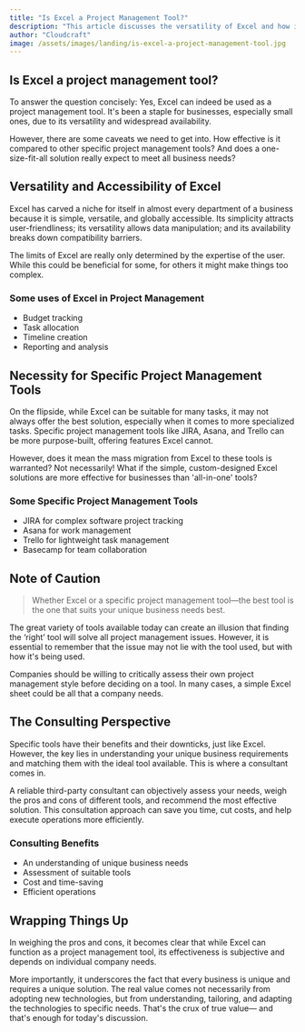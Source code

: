```yaml
---
title: "Is Excel a Project Management Tool?"
description: "This article discusses the versatility of Excel and how it can be utilized as a project management tool especially in small businesses."
author: "Cloudcraft"
image: /assets/images/landing/is-excel-a-project-management-tool.jpg
---
```


## Is Excel a project management tool?

To answer the question concisely: Yes, Excel can indeed be used as a project management tool. It's been a staple for businesses, especially small ones, due to its versatility and widespread availability.

However, there are some caveats we need to get into. How effective is it compared to other specific project management tools? And does a one-size-fit-all solution really expect to meet all business needs?

<ServicesBlurb />

## Versatility and Accessibility of Excel

Excel has carved a niche for itself in almost every department of a business because it is simple, versatile, and globally accessible. Its simplicity attracts user-friendliness; its versatility allows data manipulation; and its availability breaks down compatibility barriers.

The limits of Excel are really only determined by the expertise of the user. While this could be beneficial for some, for others it might make things too complex.

### Some uses of Excel in Project Management

 * Budget tracking
 * Task allocation
 * Timeline creation
 * Reporting and analysis

## Necessity for Specific Project Management Tools

On the flipside, while Excel can be suitable for many tasks, it may not always offer the best solution, especially when it comes to more specialized tasks. Specific project management tools like JIRA, Asana, and Trello can be more purpose-built, offering features Excel cannot.

However, does it mean the mass migration from Excel to these tools is warranted? Not necessarily! What if the simple, custom-designed Excel solutions are more effective for businesses than 'all-in-one' tools?

### Some Specific Project Management Tools

 * JIRA for complex software project tracking
 * Asana for work management
 * Trello for lightweight task management
 * Basecamp for team collaboration

<GetStartedBlurb />

## Note of Caution

<blockquote>Whether Excel or a specific project management tool—the best tool is the one that suits your unique business needs best.</blockquote>

The great variety of tools available today can create an illusion that finding the ‘right’ tool will solve all project management issues. However, it is essential to remember that the issue may not lie with the tool used, but with how it's being used.

Companies should be willing to critically assess their own project management style before deciding on a tool. In many cases, a simple Excel sheet could be all that a company needs.

## The Consulting Perspective

Specific tools have their benefits and their downticks, just like Excel. However, the key lies in understanding your unique business requirements and matching them with the ideal tool available. This is where a consultant comes in. 

A reliable third-party consultant can objectively assess your needs, weigh the pros and cons of different tools, and recommend the most effective solution. This consultation approach can save you time, cut costs, and help execute operations more efficiently. 

### Consulting Benefits

 * An understanding of unique business needs
 * Assessment of suitable tools
 * Cost and time-saving
 * Efficient operations

## Wrapping Things Up

In weighing the pros and cons, it becomes clear that while Excel can function as a project management tool, its effectiveness is subjective and depends on individual company needs. 

More importantly, it underscores the fact that every business is unique and requires a unique solution. The real value comes not necessarily from adopting new technologies, but from understanding, tailoring, and adapting the technologies to specific needs. That's the crux of true value— and that's enough for today's discussion.